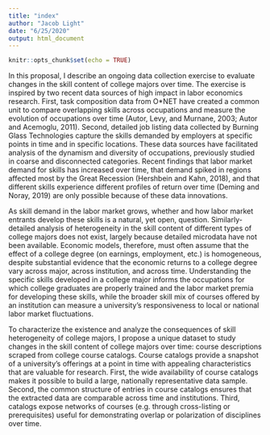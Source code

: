 ```yaml
---
title: "index"
author: "Jacob Light"
date: "6/25/2020"
output: html_document
---
```


```r
knitr::opts_chunk$set(echo = TRUE)
```

In this proposal, I describe an ongoing data collection exercise to evaluate changes in the skill content of college majors over time. The exercise is inspired by two recent data sources of high impact in labor economics research. First, task composition data from O*NET have created a common unit to compare overlapping skills across occupations and measure the evolution of occupations over time (Autor, Levy, and Murnane, 2003; Autor and Acemoglu, 2011). Second, detailed job listing data collected by Burning Glass Technologies capture the skills demanded by employers at specific points in time and in specific locations. These data sources have facilitated analysis of the dynamism and diversity of occupations, previously studied in coarse and disconnected categories. Recent findings that labor market demand for skills has increased over time, that demand spiked in regions affected most by the Great Recession (Hershbein and Kahn, 2018), and that different skills experience different profiles of return over time (Deming and Noray, 2019) are only possible because of these data innovations. 

As skill demand in the labor market grows, whether and how labor market entrants develop these skills is a natural, yet open, question. Similarly-detailed analysis of heterogeneity in the skill content of different types of college majors does not exist, largely because detailed microdata have not been available. Economic models, therefore, must often assume that the effect of a college degree (on earnings, employment, etc.) is homogeneous, despite substantial evidence that the economic returns to a college degree vary across major, across institution, and across time. Understanding the specific skills developed in a college major informs the occupations for which college graduates are properly trained and the labor market premia for developing these skills, while the broader skill mix of courses offered by an institution can measure a university’s responsiveness to local or national labor market fluctuations. 

To characterize the existence and analyze the consequences of skill heterogeneity of college majors, I propose a unique dataset to study changes in the skill content of college majors over time: course descriptions scraped from college course catalogs. Course catalogs provide a snapshot of a university’s offerings at a point in time with appealing characteristics that are valuable for research. First, the wide availability of course catalogs makes it possible to build a large, nationally representative data sample. Second, the common structure of entries in course catalogs ensures that the extracted data are comparable across time and institutions. Third, catalogs expose networks of courses (e.g. through cross-listing or prerequisites) useful for demonstrating overlap or polarization of disciplines over time. 